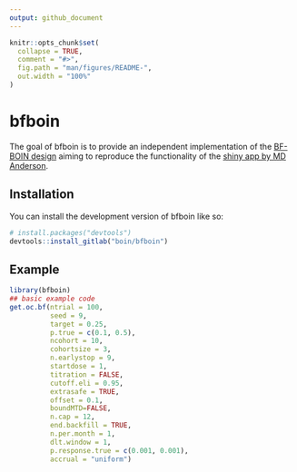 ```yaml
---
output: github_document
---
```


<!-- README.md is generated from README.Rmd. Please edit that file -->

```r
knitr::opts_chunk$set(
  collapse = TRUE,
  comment = "#>",
  fig.path = "man/figures/README-",
  out.width = "100%"
)
```

# bfboin

<!-- badges: start -->
<!-- badges: end -->

The goal of bfboin is to provide an independent implementation of the [BF-BOIN design](https://pubmed.ncbi.nlm.nih.gov/38048044/) aiming to reproduce the functionality of the [shiny app by MD Anderson](https://biostatistics.mdanderson.org/shinyapps/BF-BOIN/).

## Installation

You can install the development version of bfboin like so:

``` r
# install.packages("devtools")
devtools::install_gitlab("boin/bfboin")
```


## Example


```r
library(bfboin)
## basic example code
get.oc.bf(ntrial = 100,
          seed = 9,
          target = 0.25,
          p.true = c(0.1, 0.5),
          ncohort = 10,
          cohortsize = 3,
          n.earlystop = 9,
          startdose = 1,
          titration = FALSE,
          cutoff.eli = 0.95,
          extrasafe = TRUE,
          offset = 0.1,
          boundMTD=FALSE,
          n.cap = 12,
          end.backfill = TRUE,
          n.per.month = 1,
          dlt.window = 1,
          p.response.true = c(0.001, 0.001),
          accrual = "uniform")
```
